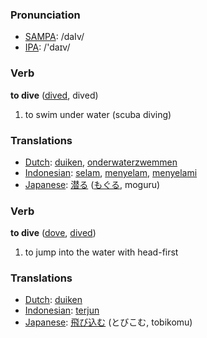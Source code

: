 === Pronunciation ===
*[[w:SAMPA|SAMPA]]: /daIv/
*[[w:IPA|IPA]]: /'daɪv/

=== Verb ===

'''to dive''' ([[dived]], dived)

# to swim under water (scuba diving)

=== Translations ===
*[[Dutch]]: [[duiken]], [[onderwaterzwemmen]]
*[[Indonesian]]: [[selam]], [[selam|menyelam]], [[selam|menyelami]]
*[[Japanese]]: [[潜る]] ([[もぐる]], moguru)

=== Verb ===

'''to dive''' ([[dove]], [[dived]])

# to jump into the water with head-first

=== Translations ===
*[[Dutch]]: [[duiken]]
*[[Indonesian]]: [[terjun]]
*[[Japanese]]: [[飛び込む]] (とびこむ, tobikomu)